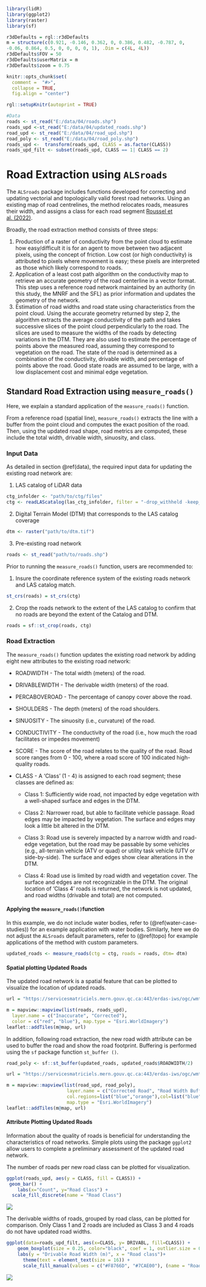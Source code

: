 ```r
library(lidR)
library(ggplot2)
library(raster)
library(sf)

r3dDefaults = rgl::r3dDefaults
m = structure(c(0.921, -0.146, 0.362, 0, 0.386, 0.482, -0.787, 0, 
-0.06, 0.864, 0.5, 0, 0, 0, 0, 1), .Dim = c(4L, 4L))
r3dDefaults$FOV = 50
r3dDefaults$userMatrix = m
r3dDefaults$zoom = 0.75

knitr::opts_chunk$set(
  comment =  "#>", 
  collapse = TRUE,
  fig.align = "center")

rgl::setupKnitr(autoprint = TRUE)

#Data
roads <- st_read("E:/data/04/roads.shp")
roads_upd <-st_read("E:/data/04/updated_roads.shp")
road_upd <- st_read("E:/data/04/road_upd.shp")
road_poly <- st_read("E:/data/04/road_poly.shp")
roads_upd <-  transform(roads_upd, CLASS = as.factor(CLASS))
roads_upd_filt <- subset(roads_upd, CLASS == 1| CLASS == 2)
```

# Road Extraction using `ALSroads` {#sec-road-extraction-using-alsroads}

The `ALSroads` package includes functions developed for correcting and updating vectorial and topologically valid forest road networks. Using an existing map of road centrelines, the method relocates roads, measures their width, and assigns a class for each road segment [Roussel et al. (2022)](https://www.sciencedirect.com/science/article/pii/S1569843222002084#d1e1483).

Broadly, the road extraction method consists of three steps:

1.  Production of a raster of conductivity from the point cloud to estimate how easy/difficult it is for an agent to move between two adjacent pixels, using the concept of friction. Low cost (or high conductivity) is attributed to pixels where movement is easy; these pixels are interpreted as those which likely correspond to roads.
2.  Application of a least cost path algorithm on the conductivity map to retrieve an accurate geometry of the road centerline in a vector format. This step uses a reference road network maintained by an authority (in this study, the MNRF and the SFL) as prior information and updates the geometry of the network.
3.  Estimation of road widths and road state using characteristics from the point cloud. Using the accurate geometry returned by step 2, the algorithm extracts the average conductivity of the path and takes successive slices of the point cloud perpendicularly to the road. The slices are used to measure the widths of the roads by detecting variations in the DTM. They are also used to estimate the percentage of points above the measured road, assuming they correspond to vegetation on the road. The state of the road is determined as a combination of the conductivity, drivable width, and percentage of points above the road. Good state roads are assumed to be large, with a low displacement cost and minimal edge vegetation.

## Standard Road Extraction using `measure_roads()` {#sec-standard-road-extraction-using-measure_roads}

Here, we explain a standard application of the `measure_roads()` function.

From a reference road (spatial line), `measure_roads()` extracts the line with a buffer from the point cloud and computes the exact position of the road. Then, using the updated road shape, road metrics are computed, these include the total width, drivable width, sinuosity, and class.

### Input Data {#sec-input-data}

As detailed in section \@ref(data), the required input data for updating the existing road network are:

1.  LAS catalog of LiDAR data

``` r
ctg_infolder <- "path/to/ctg/files"
ctg <- readLAScatalog(las_ctg_infolder, filter = "-drop_withheld -keep_random_fraction 0.25")
```

2.  Digital Terrain Model (DTM) that corresponds to the LAS catalog coverage

``` r
dtm <- raster("path/to/dtm.tif")
```

3.  Pre-existing road network

``` r
roads <- st_read("path/to/roads.shp")
```

Prior to running the `measure_roads()` function, users are recommended to:

1.  Insure the coordinate reference system of the existing roads network and LAS catalog match.

``` r
st_crs(roads) = st_crs(ctg)
```

2.  Crop the roads network to the extent of the LAS catalog to confirm that no roads are beyond the extent of the Catalog and DTM.

``` r
roads = sf::st_crop(roads, ctg)
```

### Road Extraction

The `measure_roads()` function updates the existing road network by adding eight new attributes to the existing road network:

-   ROADWIDTH - The total width (meters) of the road.

-   DRIVABLEWIDTH - The derivable width (meters) of the road.

-   PERCABOVEROAD - The percentage of canopy cover above the road.

-   SHOULDERS - The depth (meters) of the road shoulders.

-   SINUOSITY - The sinuosity (i.e., curvature) of the road.

-   CONDUCTIVITY - The conductivity of the road (i.e., how much the road facilitates or impedes movement)

-   SCORE - The score of the road relates to the quality of the road. Road score ranges from 0 - 100, where a road score of 100 indicated high-quality roads.

-   CLASS - A 'Class' (1 - 4) is assigned to each road segment; these classes are defined as:

    -   Class 1: Sufficiently wide road, not impacted by edge vegetation with a well-shaped surface and edges in the DTM.

    -   Class 2: Narrower road, but able to facilitate vehicle passage. Road edges may be impacted by vegetation. The surface and edges may look a little bit altered in the DTM.

    -   Class 3: Road use is severely impacted by a narrow width and road-edge vegetation, but the road may be passable by some vehicles (e.g., all-terrain vehicle (ATV or quad) or utility task vehicle (UTV or side-by-side). The surface and edges show clear alterations in the DTM.

    -   Class 4: Road use is limited by road width and vegetation cover. The surface and edges are not recognizable in the DTM. The original location of 'Class 4' roads is returned, the network is not updated, and road widths (drivable and total) are not computed.

#### Applying the `measure_roads()`function

In this example, we do not include water bodies, refer to (\@ref(water-case-studies)) for an example application with water bodies. Similarly, here we do not adjust the `ALSroads` default parameters, refer to (\@ref(topo) for example applications of the method with custom parameters.

``` r
updated_roads <- measure_roads(ctg = ctg, roads = roads, dtm= dtm)
```

#### Spatial plotting Updated Roads {#sec-spatial-plotting-updated-roads}

The updated road network is a spatial feature that can be plotted to visualize the location of updated roads.

```r
url = "https://servicesmatriciels.mern.gouv.qc.ca:443/erdas-iws/ogc/wmts/Inventaire_Ecoforestier/Inventaire_Ecoforestier/default/GoogleMapsCompatibleExt2:epsg:3/{z}/{y}/{x}.jpg"

m = mapview::mapview(list(roads, roads_upd),
  layer.name = c("Inaccurate", "Corrected"),
  color = c("red", "blue"), map.type = "Esri.WorldImagery")
leaflet::addTiles(m@map, url)
```

In addition, following road extraction, the new road width attribute can be used to buffer the road and show the road footprint. Buffering is performed using the `sf` package function `st_buffer ()`.

``` r
road_poly <- sf::st_buffer(updated_roads, updated_roads$ROADWIDTH/2)
```

```r
url = "https://servicesmatriciels.mern.gouv.qc.ca:443/erdas-iws/ogc/wmts/Inventaire_Ecoforestier/Inventaire_Ecoforestier/default/GoogleMapsCompatibleExt2:epsg:3/{z}/{y}/{x}.jpg"

m = mapview::mapview(list(road_upd, road_poly),
                      layer.name = c("Corrected Road", "Road Width Buffer"),
                      col.regions=list("blue","orange"),col=list("blue","orange"),
                      map.type = "Esri.WorldImagery")
leaflet::addTiles(m@map, url)
```

#### Attribute Plotting Updated Roads {#sec-attribute-plotting-updated-roads}

Information about the quality of roads is beneficial for understanding the characteristics of road networks. Simple plots using the package `ggplot2` allow users to complete a preliminary assessment of the updated road network.

The number of roads per new road class can be plotted for visualization.

``` r
ggplot(roads_upd, aes(y = CLASS, fill = CLASS)) +
 geom_bar() +
    labs(x="Count", y="Road Class") +
  scale_fill_discrete(name = "Road Class") 
```

![](images/road_class_plot.png)

The derivable widths of roads, grouped by road class, can be plotted for comparison. Only Class 1 and 2 roads are included as Class 3 and 4 roads do not have updated road widths.

``` r
ggplot(data=roads_upd_filt, aes(x=CLASS, y= DRIVABL, fill=CLASS)) +
    geom_boxplot(size = 0.25, color="black", coef = 1, outlier.size = 0.5)+
    labs(y = "Drivable Road Width (m)", x = "Road class")+
      theme(text = element_text(size = 16)) +
      scale_fill_manual(values = c("#F8766D", "#7CAE00"), (name = "Road Class"))
```

![](images/road_width_plot.png)
